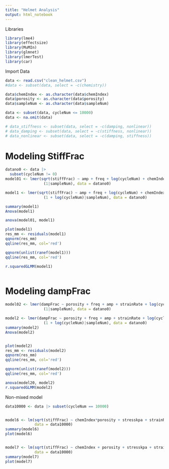 ```yaml
---
title: "Helmet Analysis"
output: html_notebook
---
```


Libraries
```r
library(lme4)
library(effectsize)
library(MuMIn)
library(glmnet)
library(lmerTest)
library(car)

```


Import Data
```r
data <- read.csv("clean_helmet.csv")
#data <- subset(data, select = -c(chemistry))

data$chemIndex <- as.character(data$chemIndex)
data$porosity <- as.character(data$porosity)
data$sampleNum <- as.character(data$sampleNum)

data <- subset(data, cycleNum <= 10000)
data <- na.omit(data)

# data_stiffness <- subset(data, select = -c(damping, nonlinear))
# data_damping <- subset(data, select = -c(stiffness, nonlinear))
# data_nonlinear <- subset(data, select = -c(damping, stiffness))


```


# Modeling StiffFrac

```r

datano0 <- data |>
  subset(cycleNum != 0)
model01 <- lmer(sqrt(stiffFrac) ~ amp + freq + log(cycleNum) + chemIndex +
                 (1|sampleNum), data = datano0)

model1 <- lmer(sqrt(stiffFrac) ~ amp + freq + log(cycleNum) + chemIndex +
                 (1 + log(cycleNum)|sampleNum), data = datano0)

summary(model1)
Anova(model1)

anova(model01, model1)

plot(model1)
res_mm <- residuals(model1)
qqnorm(res_mm)
qqline(res_mm, col='red')

qqnorm(unlist(ranef(model1)))
qqline(res_mm, col='red')

r.squaredGLMM(model1)



```


# Modeling dampFrac
```r
model02 <- lmer(dampFrac ~ porosity + freq + amp + strainRate + log(cycleNum) + 
                 (1|sampleNum), data = datano0)

model2 <- lmer(dampFrac ~ porosity + freq + amp + strainRate + log(cycleNum) + 
                 (1 + log(cycleNum)|sampleNum), data = datano0)
summary(model2)
Anova(model2)


plot(model2)
res_mm <- residuals(model2)
qqnorm(res_mm)
qqline(res_mm, col='red')

qqnorm(unlist(ranef(model2)))
qqline(res_mm, col='red')

anova(model20, model2)
r.squaredGLMM(model2)

```


Non-mixed model
```r

data10000 <- data |> subset(cycleNum == 10000)


model6 <- lm(sqrt(stiffFrac) ~ chemIndex*porosity + stresskpa + strainRate, 
             data = data10000)
summary(model6)
plot(model6)


model7 <- lm(sqrt(stiffFrac) ~ chemIndex + porosity + stresskpa + strainRate, 
             data = data10000)
summary(model7)
plot(model7)

```


